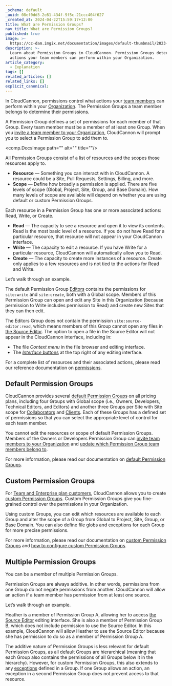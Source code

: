 ```yaml
---
_schema: default
_uuid: 08ef0dd3-2e81-434f-9f5c-21ccc404f627
_created_at: 2024-04-22T15:59:17+12:00
title: What are Permission Groups?
nav_title: What are Permission Groups?
published: true
image: >-
  https://cc-dam.imgix.net/documentation/images/default-thumbnail/2023-Q4/CloudCannon-Documentation-Thumbnail.png
description: >-
  Learn about Permission Groups in CloudCannon. Permission Groups determine what
  actions your team members can perform within your Organization.
article_category:
  - Explanation
tags: []
related_articles: []
related_links: []
explicit_canonical:
---
```

In CloudCannon, permissions control what actions your [team members](/documentation/articles/what-is-a-team-member/) can perform within your [Organization](/documentation/articles/what-is-an-organization/). The Permission Groups a team member belongs to determine their permissions.

A Permission Group defines a set of permissions for each member of that Group. Every team member must be a member of at least one Group. When you [invite a team member to your Organization](/documentation/articles/manage-your-team-members/#add-a-team-member-to-your-organization), CloudCannon will prompt you to select a Permission Group to add them to.

<comp.DocsImage path="" alt="" title=""/>

All Permission Groups consist of a list of resources and the scopes those resources apply to.

* **Resource** — Something you can interact with in CloudCannon. A resource could be a Site, Pull Requests, Settings, Billing, and more.
* **Scope** — Define how broadly a permission is applied. There are five levels of scope (Global, Project, Site, Group, and Base Domain). How many levels of scope are available will depend on whether you are using default or custom Permission Groups.

Each resource in a Permission Group has one or more associated actions: Read, Write, or Create.

* **Read** — The capacity to see a resource and open it to view its contents. Read is the most basic level of a resource. If you do not have Read for a particular resource, that resource will not appear in your CloudCannon interface.
* **Write** — The capacity to edit a resource. If you have Write for a particular resource, CloudCannon will automatically allow you to Read.
* **Create** — The capacity to create more instances of a resource. Create only applies to a few resources and is not tied to the actions for Read and Write.

Let’s walk through an example.

The default Permission Group [Editors](/documentation/articles/default-permission-groups/#editors) contains the permissions for `site:write` and `site:create`, both with a Global scope. Members of this Permission Group can open and edit any Site in this Organization (because permission to Write includes permission to Read) and create new Sites that they can then edit.

The Editors Group does not contain the permission `site:source-editor:read`, which means members of this Group cannot open any files in [the Source Editor](/documentation/articles/the-source-editor/). The option to open a file in the Source Editor will not appear in the CloudCannon interface, including in:

* The file *Context menu* in the file browser and editing interface.
* The [*Interface* buttons](/documentation/articles/edit-your-files/#editing-interface-navigation) at the top right of any editing interface.

For a complete list of resources and their associated actions, please read our reference documentation on [permissions](/documentation/articles/permissions-reference/).

## Default Permission Groups

CloudCannon provides several [default Permission Groups](/documentation/articles/default-permission-groups/) on all pricing plans, including four Groups with Global scope (i.e., Owners, Developers, Technical Editors, and Editors) and another three Groups per Site with Site scope for [Collaborators](/documentation/articles/share-a-site-with-site-sharing/) and [Clients](/documentation/articles/share-a-site-with-client-sharing/). Each of these Groups has a defined set of permissions so that you can select the appropriate level of control for each team member.

You cannot edit the resources or scope of default Permission Groups. Members of the Owners or Developers Permission Group can [invite team members to your Organization](/documentation/articles/manage-your-team-members/#add-a-team-member-to-your-organization) and [update which Permission Group team members belong to](/documentation/articles/manage-your-team-members/#update-a-team-members-permissions).

For more information, please read our documentation on [default Permission Groups](/documentation/articles/default-permission-groups/).

## Custom Permission Groups

For [Team and Enterprise plan customers](/pricing/), CloudCannon allows you to create [custom Permission Groups](/documentation/articles/what-are-custom-permission-groups/). Custom Permission Groups give you fine-grained control over the permissions in your Organization.

Using custom Groups, you can edit which resources are available to each Group and alter the scope of a Group from Global to Project, Site, Group, or Base Domain. You can also define file globs and exceptions for each Group for more precise permissions.

For more information, please read our documentation on [custom Permission Groups](/documentation/articles/what-are-custom-permission-groups/) and [how to configure custom Permission Groups](/documentation/articles/configure-custom-permission-groups/).

## Multiple Permission Groups

You can be a member of multiple Permission Groups.

Permission Groups are always additive. In other words, permissions from one Group do not negate permissions from another. CloudCannon will allow an action if a team member has permission from at least one source.

Let’s walk through an example.

Heather is a member of Permission Group A, allowing her to access [the Source Editor](/documentation/articles/the-source-editor/) editing interface. She is also a member of Permission Group B, which does not include permission to use the Source Editor. In this example, CloudCannon will allow Heather to use the Source Editor because she has permission to do so as a member of Permission Group A.

The additive nature of Permission Groups is less relevant for default Permission Groups, as all default Groups are hierarchical (meaning that each Group also contains the permissions of all Groups below it in the hierarchy). However, for custom Permission Groups, this also extends to any [exceptions](/documentation/articles/what-are-custom-permission-groups/#exceptions) defined in a Group. If one Group allows an action, an exception in a second Permission Group does not prevent access to that resource.